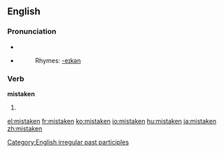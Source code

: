 ==English==

===Pronunciation===
*{{IPA|/'mɪsteɪkən/}}
*{{audio|en-us-mistaken.ogg|Audio (US)}}
*:Rhymes: [[Rhymes:English:-eɪkən|-eɪkən]]

===Verb===
'''mistaken'''
# {{past participle of|[[mistake]]}}

[[Category:English irregular past participles]]

[[el:mistaken]]
[[fr:mistaken]]
[[ko:mistaken]]
[[io:mistaken]]
[[hu:mistaken]]
[[ja:mistaken]]
[[zh:mistaken]]